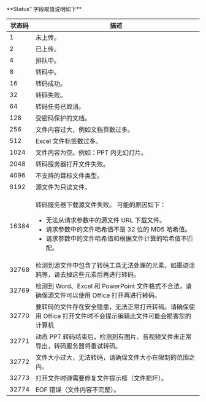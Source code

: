 <p id="status">**Status” 字段取值说明如下**</p>

|状态码|描述|
|-----|----|
|1|未上传。|
|2|已上传。|
|4|排队中。|
|8|转码中。|
|16|转码成功。|
|32|转码失败。|
|64|转码任务已取消。|
|128|受密码保护的文档。|
|256|文件内容过大，例如文档页数过多。|
|512|Excel 文件标签数过多。|
|1024|文件内容为空。例如：PPT 内无幻灯片。|
|2048|转码服务器打开文件失败。|
|4096|不支持的目标文件类型。|
|8192|源文件为只读文件。|
|16384|<p>转码服务器下载源文件失败。 可能的原因如下：</p><ul><li>无法从请求参数中的源文件 URL 下载文件。</li><li>请求参数中的文件哈希值不是 32 位的 MD5 哈希值。</li><li>请求参数中的文件哈希值和根据文件计算的哈希值不匹配。</li></ul> |
|32768|检测到源文件中包含了转码工具无法处理的元素，如墨迹涂鸦等，请去掉这些元素后再进行转码。|
|32769|检测到 Word、Excel 和 PowerPoint 文件格式不合法，请确保源文件可以使用 Office 打开再进行转码。|
|32770|要转码的文件存在安全隐患，无法正常打开转码。请确保使用 Office 打开文件时不会提示编辑此文件可能会损害您的计算机|
|32771|动态 PPT 转码结束后，检测到有图片、音视频文件未正常导出，转码服务器将重试转码。|
|32772|文件大小过大，无法转码，请确保文件大小在限制的范围之内。|
|32773|打开文件时弹需要修复文件提示框（文件损坏）。|
|32774|EOF 错误（文件内容不完整）。|